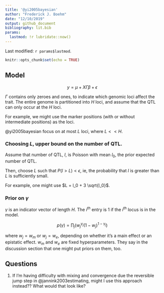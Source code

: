 ```yaml
---
title: '@yi2005bayesian'
author: "Frederick J. Boehm"
date: "12/10/2019"
output: github_document
bibliography: lit.bib
params:
  lastmod: !r lubridate::now()
---
```


Last modified: `r params$lastmod`.

```r
knitr::opts_chunk$set(echo = TRUE)
```


## Model

$$y = \mu + X\Gamma\beta + \epsilon$$

$\Gamma$ contains only zeroes and ones, to indicate 
which genomic loci affect the trait. The entire genome is partitioned into $H$ loci, and assume that the QTL 
can only occur at the $H$ loci.

For example, we might use the marker positions (with or without intermediate positions) as the loci. 

@yi2005bayesian focus on at most $L$ loci, where $L << H$.

### Choosing $L$, upper bound on the number of QTL.

Assume that number of QTL, $l$, is Poisson with mean $l_0$, the prior expected number of QTL.

Then, choose $L$ such that $P(l > L) < \epsilon$, ie, the probability that $l$ is greater than $L$ is sufficiently small.

For example, one might use $L = l_0 + 3 \sqrt{l_0}$.

### Prior on $\gamma$

$\gamma$ is an indicator vector of length $H$. The $i^{th}$ entry is 1 if the $i^{th}$ locus is in the model.

$$p(\gamma) = \prod_j \left(w_j^{\gamma_j}(1 - w_j)^{1-\gamma_j} \right)$$

where $w_j = w_m$ or $w_j = w_e$, depending on whether it's a main effect or an epistatic effect. $w_m$ and $w_e$ are fixed hyperparameters. They say in the discussion section that one might put priors on them, too.

## Questions

1. If I'm having difficulty with mixing and convergence due the reversible jump step in @jannink2003estimating, might I use this approach instead??
What would that look like?







